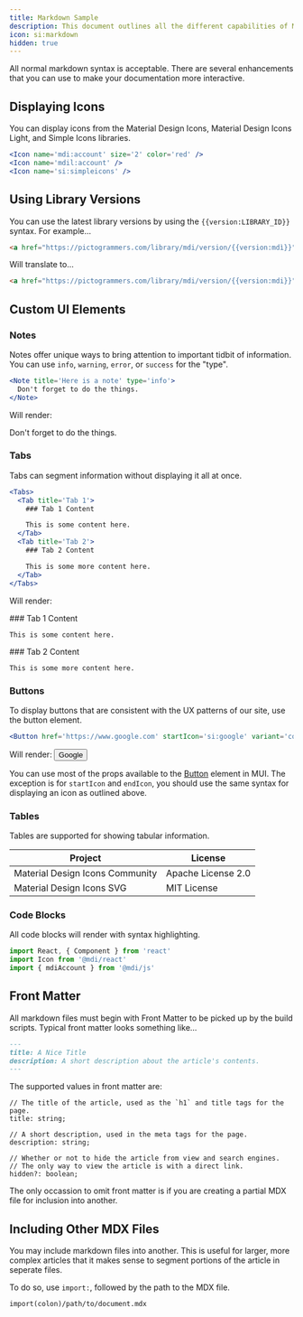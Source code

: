 ```yaml
---
title: Markdown Sample
description: This document outlines all the different capabilities of Markdown we support.
icon: si:markdown
hidden: true
---
```


All normal markdown syntax is acceptable. There are several enhancements that you can use to make your documentation more interactive.

## Displaying Icons

You can display icons from the Material Design Icons, Material Design Icons Light, and Simple Icons libraries.

```jsx
<Icon name='mdi:account' size='2' color='red' />
<Icon name='mdil:account' />
<Icon name='si:simpleicons' />
````

<Icon name='mdi:account' size='2' color='red' />
<Icon name='mdil:account' />
<Icon name='si:simpleicons' />

## Using Library Versions

You can use the latest library versions by using the `{{version:LIBRARY_ID}}` syntax. For example...

```html
<a href="https://pictogrammers.com/library/mdi/version/{{version:mdì}}">MDI</a>
```

Will translate to...

```html
<a href="https://pictogrammers.com/library/mdi/version/{{version:mdi}}">MDI</a>
```

## Custom UI Elements

### Notes

Notes offer unique ways to bring attention to important tidbit of information. You can use `info`, `warning`, `error`, or `success` for the "type".

```jsx
<Note title='Here is a note' type='info'>
  Don't forget to do the things.
</Note>
```

Will render:

<Note title='Here is a note' type='info'>
  Don't forget to do the things.
</Note>

### Tabs

Tabs can segment information without displaying it all at once.

```jsx
<Tabs>
  <Tab title='Tab 1'>
    ### Tab 1 Content

    This is some content here.
  </Tab>
  <Tab title='Tab 2'>
    ### Tab 2 Content

    This is some more content here.
  </Tab>
</Tabs>
```

Will render:

<Tabs>
  <Tab title='Tab 1'>
    ### Tab 1 Content

    This is some content here.
  </Tab>
  <Tab title='Tab 2'>
    ### Tab 2 Content

    This is some more content here.
  </Tab>
</Tabs>

### Buttons

To display buttons that are consistent with the UX patterns of our site, use the button element.

```jsx
<Button href='https://www.google.com' startIcon='si:google' variant='contained'>Google</Button>
```

Will render:
<Button href='https://www.google.com' startIcon='si:google' variant='contained'>Google</Button>

You can use most of the props available to the [Button](https://mui.com/material-ui/api/button/) element in MUI. The exception is for `startIcon` and `endIcon`, you should use the same syntax for displaying an icon as outlined above.

### Tables

Tables are supported for showing tabular information.

| Project                                 | License                   |
|-----------------------------------------|---------------------------|
| Material Design Icons Community         | Apache License 2.0        |
| Material Design Icons SVG               | MIT License               |

### Code Blocks

All code blocks will render with syntax highlighting.

```jsx
import React, { Component } from 'react'
import Icon from '@mdi/react'
import { mdiAccount } from '@mdi/js'
```

## Front Matter

All markdown files must begin with Front Matter to be picked up by the build scripts. Typical front matter looks something like...

```md
---
title: A Nice Title
description: A short description about the article's contents.
---
````

The supported values in front matter are:

```
// The title of the article, used as the `h1` and title tags for the page.
title: string; 

// A short description, used in the meta tags for the page.
description: string;

// Whether or not to hide the article from view and search engines.
// The only way to view the article is with a direct link.
hidden?: boolean;
```

The only occassion to omit front matter is if you are creating a partial MDX file for inclusion into another.

## Including Other MDX Files

You may include markdown files into another. This is useful for larger, more complex articles that it makes sense to segment portions of the article in seperate files.

To do so, use `import:`, followed by the path to the MDX file.

```md
import(colon)/path/to/document.mdx
```
